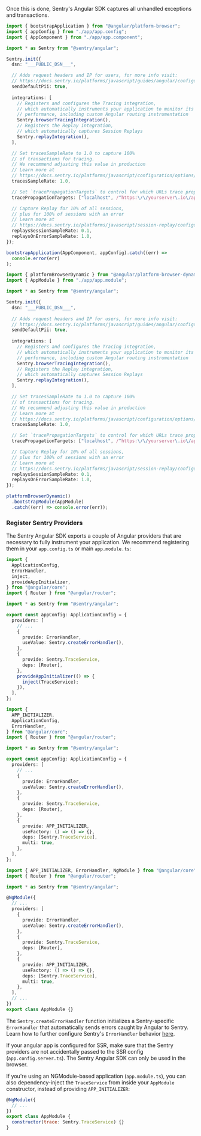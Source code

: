 Once this is done, Sentry's Angular SDK captures all unhandled exceptions and transactions.

```typescript {tabTitle: App Config} {filename: main.ts} {5-39} {"onboardingOptions": {"performance": "15-18, 23-32", "session-replay": "19-21, 33-39"}}
import { bootstrapApplication } from "@angular/platform-browser";
import { appConfig } from "./app/app.config";
import { AppComponent } from "./app/app.component";

import * as Sentry from "@sentry/angular";

Sentry.init({
  dsn: "___PUBLIC_DSN___",

  // Adds request headers and IP for users, for more info visit:
  // https://docs.sentry.io/platforms/javascript/guides/angular/configuration/options/#sendDefaultPii
  sendDefaultPii: true,
  
  integrations: [
    // Registers and configures the Tracing integration,
    // which automatically instruments your application to monitor its
    // performance, including custom Angular routing instrumentation
    Sentry.browserTracingIntegration(),
    // Registers the Replay integration,
    // which automatically captures Session Replays
    Sentry.replayIntegration(),
  ],

  // Set tracesSampleRate to 1.0 to capture 100%
  // of transactions for tracing.
  // We recommend adjusting this value in production
  // Learn more at
  // https://docs.sentry.io/platforms/javascript/configuration/options/#traces-sample-rate
  tracesSampleRate: 1.0,

  // Set `tracePropagationTargets` to control for which URLs trace propagation should be enabled
  tracePropagationTargets: ["localhost", /^https:\/\/yourserver\.io\/api/],

  // Capture Replay for 10% of all sessions,
  // plus for 100% of sessions with an error
  // Learn more at
  // https://docs.sentry.io/platforms/javascript/session-replay/configuration/#general-integration-configuration
  replaysSessionSampleRate: 0.1,
  replaysOnErrorSampleRate: 1.0,
});

bootstrapApplication(AppComponent, appConfig).catch((err) =>
  console.error(err)
);
```

```typescript {tabTitle: NGModule Config} {filename: main.ts} {"onboardingOptions": {"performance": "14-17, 23-32", "session-replay": "18-20, 32-38"}}
import { platformBrowserDynamic } from "@angular/platform-browser-dynamic";
import { AppModule } from "./app/app.module";

import * as Sentry from "@sentry/angular";

Sentry.init({
  dsn: "___PUBLIC_DSN___",
  
  // Adds request headers and IP for users, for more info visit:
  // https://docs.sentry.io/platforms/javascript/guides/angular/configuration/options/#sendDefaultPii
  sendDefaultPii: true,
  
  integrations: [
    // Registers and configures the Tracing integration,
    // which automatically instruments your application to monitor its
    // performance, including custom Angular routing instrumentation
    Sentry.browserTracingIntegration(),
    // Registers the Replay integration,
    // which automatically captures Session Replays
    Sentry.replayIntegration(),
  ],

  // Set tracesSampleRate to 1.0 to capture 100%
  // of transactions for tracing.
  // We recommend adjusting this value in production
  // Learn more at
  // https://docs.sentry.io/platforms/javascript/configuration/options/#traces-sample-rate
  tracesSampleRate: 1.0,

  // Set `tracePropagationTargets` to control for which URLs trace propagation should be enabled
  tracePropagationTargets: ["localhost", /^https:\/\/yourserver\.io\/api/],

  // Capture Replay for 10% of all sessions,
  // plus for 100% of sessions with an error
  // Learn more at
  // https://docs.sentry.io/platforms/javascript/session-replay/configuration/#general-integration-configuration
  replaysSessionSampleRate: 0.1,
  replaysOnErrorSampleRate: 1.0,
});

platformBrowserDynamic()
  .bootstrapModule(AppModule)
  .catch((err) => console.error(err));
```

### Register Sentry Providers

The Sentry Angular SDK exports a couple of Angular providers that are necessary to fully instrument your application. We recommend registering them in your `app.config.ts` or main `app.module.ts`:

```typescript {tabTitle: App Config (Angular 19+)} {filename: app.config.ts} {9, 14-24} {"onboardingOptions": {"performance": "18-24"}}
import {
  ApplicationConfig,
  ErrorHandler,
  inject,
  provideAppInitializer,
} from "@angular/core";
import { Router } from "@angular/router";

import * as Sentry from "@sentry/angular";

export const appConfig: ApplicationConfig = {
  providers: [
    // ...
    {
      provide: ErrorHandler,
      useValue: Sentry.createErrorHandler(),
    },
    {
      provide: Sentry.TraceService,
      deps: [Router],
    },
    provideAppInitializer(() => {
      inject(TraceService);
    }),
  ],
};
```

```typescript {tabTitle: App Config (Angular <=18)} {filename: app.config.ts} {8, 13-26} {"onboardingOptions": {"performance": "17-26"}}
import {
  APP_INITIALIZER,
  ApplicationConfig,
  ErrorHandler,
} from "@angular/core";
import { Router } from "@angular/router";

import * as Sentry from "@sentry/angular";

export const appConfig: ApplicationConfig = {
  providers: [
    // ...
    {
      provide: ErrorHandler,
      useValue: Sentry.createErrorHandler(),
    },
    {
      provide: Sentry.TraceService,
      deps: [Router],
    },
    {
      provide: APP_INITIALIZER,
      useFactory: () => () => {},
      deps: [Sentry.TraceService],
      multi: true,
    },
  ],
};
```

```typescript {tabTitle: NGModule Config} {filename: app.module.ts} {4, 9-22} {"onboardingOptions": {"performance": "13-22"}}
import { APP_INITIALIZER, ErrorHandler, NgModule } from "@angular/core";
import { Router } from "@angular/router";

import * as Sentry from "@sentry/angular";

@NgModule({
  // ...
  providers: [
    {
      provide: ErrorHandler,
      useValue: Sentry.createErrorHandler(),
    },
    {
      provide: Sentry.TraceService,
      deps: [Router],
    },
    {
      provide: APP_INITIALIZER,
      useFactory: () => () => {},
      deps: [Sentry.TraceService],
      multi: true,
    },
  ],
  // ...
})
export class AppModule {}
```

The `Sentry.createErrorHandler` function initializes a Sentry-specific `ErrorHandler` that automatically sends errors caught by Angular to Sentry. Learn how to further configure Sentry's `ErrorHandler` behavior [here](./features/error-handler).

<Alert>

If your angular app is configured for SSR, make sure that the Sentry providers are not accidentally passed to the SSR config (`app.config.server.ts`). The Sentry Angular SDK can only be used in the browser.

</Alert>

<OnboardingOption optionId="performance">

If you're using an NGModule-based application (`app.module.ts`), you can also dependency-inject the `TraceService` from inside your `AppModule` constructor, instead of providing `APP_INITIALIZER`:

```javascript {tabTitle: NGModule Config} {filename: app.module.ts} {5}
@NgModule({
  // ...
})
export class AppModule {
  constructor(trace: Sentry.TraceService) {}
}
```

</OnboardingOption>
